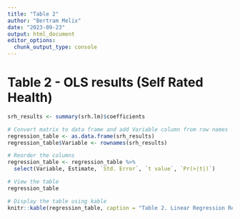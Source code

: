 ```yaml
---
title: "Table 2"
author: "Bertram Melix"
date: "2023-09-23"
output: html_document
editor_options: 
  chunk_output_type: console
---
```


# Table 2 - OLS results (Self Rated Health)
```r
srh_results <- summary(srh.lm)$coefficients 

# Convert matrix to data frame and add Variable column from row names
regression_table <- as.data.frame(srh_results)
regression_table$Variable <- rownames(srh_results)

# Reorder the columns
regression_table <- regression_table %>%
  select(Variable, Estimate, `Std. Error`, `t value`, `Pr(>|t|)`)

# View the table
regression_table

# Display the table using kable
knitr::kable(regression_table, caption = "Table 2. Linear Regression Results for SRH on select variables from the General Social Survey, Cycle 31, 2017: Family")

```